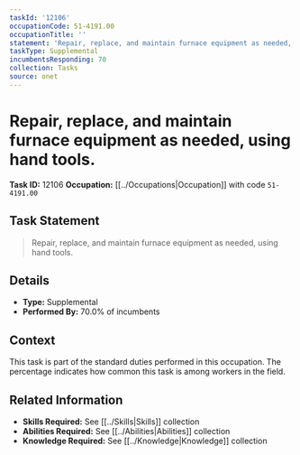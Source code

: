 ```yaml
---
taskId: '12106'
occupationCode: 51-4191.00
occupationTitle: ''
statement: 'Repair, replace, and maintain furnace equipment as needed, using hand tools.'
taskType: Supplemental
incumbentsResponding: 70
collection: Tasks
source: onet
---
```

# Repair, replace, and maintain furnace equipment as needed, using hand tools.

**Task ID:** 12106
**Occupation:** [[../Occupations|Occupation]] with code `51-4191.00`

## Task Statement

> Repair, replace, and maintain furnace equipment as needed, using hand tools.

## Details

- **Type:** Supplemental
- **Performed By:** 70.0% of incumbents

## Context

This task is part of the standard duties performed in this occupation. The percentage indicates how common this task is among workers in the field.

## Related Information

- **Skills Required:** See [[../Skills|Skills]] collection
- **Abilities Required:** See [[../Abilities|Abilities]] collection
- **Knowledge Required:** See [[../Knowledge|Knowledge]] collection
